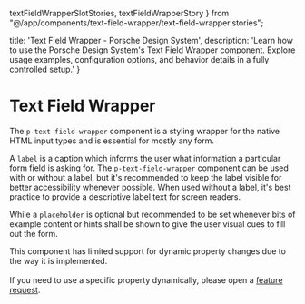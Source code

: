   textFieldWrapperSlotStories,
  textFieldWrapperStory
} from "@/app/components/text-field-wrapper/text-field-wrapper.stories";

  title: 'Text Field Wrapper - Porsche Design System',
  description: 'Learn how to use the Porsche Design System\'s Text Field Wrapper component. Explore usage examples, configuration options, and behavior details in a fully controlled setup.'
}

# Text Field Wrapper <ComponentStatus tagName="p-text-field-wrapper"></ComponentStatus>

The `p-text-field-wrapper` component is a styling wrapper for the native HTML input types and is essential for mostly
any form.

A `label` is a caption which informs the user what information a particular form field is asking for. The
`p-text-field-wrapper` component can be used with or without a label, but it's recommended to keep the label visible for
better accessibility whenever possible. When used without a label, it's best practice to provide a descriptive label
text for screen readers.

While a `placeholder` is optional but recommended to be set whenever bits of example content or hints shall be shown to
give the user visual cues to fill out the form.

<Notification heading="Layout hint" heading-tag="h2" state="warning">
  This component has limited support for dynamic property changes due to the way it is implemented. <br /><br />
  If you need to use a specific property dynamically, please open a <a href="help/feature-request/">feature request</a>.
</Notification>

<Configurator tagName="p-text-field-wrapper" story={textFieldWrapperStory} slotStories={textFieldWrapperSlotStories} />
